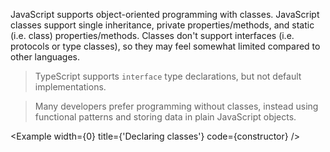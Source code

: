 
JavaScript supports object-oriented programming with classes. JavaScript classes support single inheritance, private properties/methods, and static (i.e. class) properties/methods. Classes don't support interfaces (i.e. protocols or type classes), so they may feel somewhat limited compared to other languages.

> TypeScript supports `interface` type declarations, but not default implementations.

> Many developers prefer programming without classes, instead using functional patterns and storing data in plain JavaScript objects.

<Example width={0} title={'Declaring classes'} code={constructor} />
